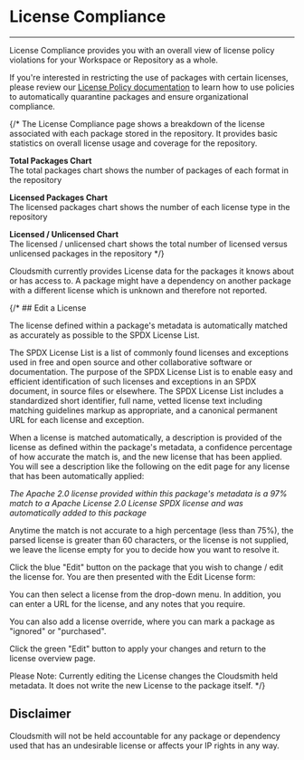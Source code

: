 
# License Compliance

---
License Compliance provides you with an overall view of license policy violations for your Workspace or Repository as a whole.

<BlockImage src={licence_compliance} alt="License Compliance Overview"></BlockImage>

If you're interested in restricting the use of packages with certain licenses, please review our [License Policy documentation](/policy-management/license-policy) to learn how to use policies to automatically quarantine packages and ensure organizational compliance.

{/* The License Compliance page shows a breakdown of the license associated with each package stored in the repository. It provides basic statistics on overall license usage and coverage for the repository. 

**Total Packages Chart**  
The total packages chart shows the number of packages of each format in the repository

**Licensed Packages Chart**  
The licensed packages chart shows the number of each license type in the repository

**Licensed / Unlicensed Chart**  
The licensed / unlicensed chart shows the total number of licensed versus unlicensed packages in the repository */}

<Note variant="note" headline="Dependencies">
  Cloudsmith currently provides License data for the packages it knows about or has access to. A package might have a dependency on another package with a different license which is unknown and therefore not reported.
</Note>

{/* ## Edit a License

The license defined within a package's metadata is automatically matched as accurately as possible to the SPDX License List.

The SPDX License List is a list of commonly found licenses and exceptions used in free and open source and other collaborative software or documentation. The purpose of the SPDX License List is to enable easy and efficient identification of such licenses and exceptions in an SPDX document, in source files or elsewhere. The SPDX License List includes a standardized short identifier, full name, vetted license text including matching guidelines markup as appropriate, and a canonical permanent URL for each license and exception.

When a license is matched automatically, a description is provided of the license as defined within the package's metadata, a confidence percentage of how accurate the match is, and the new license that has been applied. You will see a description like the following on the edit page for any license that has been automatically applied:

_The Apache 2.0 license provided within this package's metadata is a 97% match to a Apache License 2.0 License SPDX license and was automatically added to this package_

Anytime the match is not accurate to a high percentage (less than 75%), the parsed license is greater than 60 characters, or the license is not supplied, we leave the license empty for you to decide how you want to resolve it. 

Click the blue "Edit" button on the package that you wish to change / edit the license for. You are then presented with the Edit License form: 

<BlockImage src={img26d0615_licence_details} alt="Edit License form"></BlockImage>

You can then select a license from the drop-down menu.  In addition, you can enter a URL for the license, and any notes that you require. 

You can also add a license override, where you can mark a package as "ignored" or "purchased".

Click the green "Edit" button to apply your changes and return to the license overview page.

Please Note: Currently editing the License changes the Cloudsmith held metadata. It does not write the new License to the package itself. */}

## Disclaimer

Cloudsmith will not be held accountable for any package or dependency used that has an undesirable license or affects your IP rights in any way.
